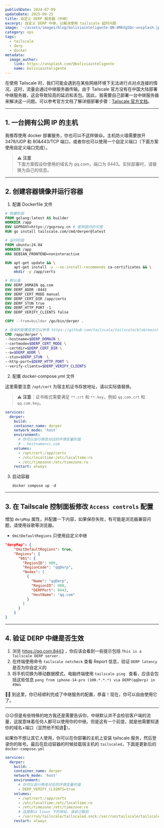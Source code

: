 ```yaml
---
publishDate: 2024-07-09
updateDate: 2025-09-25
title: 自定义 DERP 服务器（中继）
excerpt: 自定义 DERP 中继，以解决使用 tailscale 延时问题
image: '~/assets/images/blog/boliviainteligente-QN-8MkXgSQc-unsplash.jpg'
category: ops
tags:
  - tailscale
  - derp
  - docker
metadata:
  image_author:
    link: https://unsplash.com/@boliviainteligente
    name: boliviainteligente
---
```


在使用 Tailscale 时，我们可能会遇到在某些网络环境下无法进行点对点连接的情况。这时，流量会通过中继服务器传输。由于 Tailscale 官方没有在中国大陆部署中继服务器，这会导致较高的延迟和丢包。因此，我需要自己部署一台中继服务器来解决这一问题。可以参考官方文档了解详细部署步骤：[Tailscale 官方文档](https://tailscale.com/kb/1118/custom-derp-servers)。

---

## 1. 一台拥有公网 IP 的主机

我推荐使用 docker 部署服务，你也可以不这样做😃。主机防火墙需要放开 3478/UDP 和 80&443/TCP 端口，或者你也可以使用一个自定义端口（下面方案使用自定义端口完成）。

> **⚠️ 注意**  
> 下面方案假设你使用的域名为 qq.com，端口为 8443。实际部署时，请替换为自己的信息。

---

## 2. 创建容器镜像并运行容器

1. 配置 Dockerfile 文件

```dockerfile
# 构建阶段
FROM golang:latest AS builder
WORKDIR /app
ENV GOPROXY=https://goproxy.cn # 使用国内的代理
RUN go install tailscale.com/cmd/derper@latest

# 运行阶段
FROM ubuntu:24.04
WORKDIR /app
ARG DEBIAN_FRONTEND=noninteractive

RUN apt-get update && \
    apt-get install -y --no-install-recommends ca-certificates && \
    mkdir -p /app/certs

# 默认值
ENV DERP_DOMAIN qq.com
ENV DERP_ADDR :8443
ENV DERP_CERT_MODE manual
ENV DERP_CERT_DIR /app/certs
ENV DERP_STUN true
ENV DERP_HTTP_PORT -1
ENV DERP_VERIFY_CLIENTS false

COPY --from=builder /go/bin/derper .

# 具体的配置信息可以参考 https://github.com/tailscale/tailscale/blob/main/cmd/derper/derper.go
CMD /app/derper \
--hostname=$DERP_DOMAIN \
--certmode=$DERP_CERT_MODE \
--certdir=$DERP_CERT_DIR \
--a=$DERP_ADDR \
--stun=$DERP_STUN  \
--http-port=$DERP_HTTP_PORT \
--verify-clients=$DERP_VERIFY_CLIENTS
```

2. 配置 docker-compose.yml 文件

这里需要注意 `/opt/cert` 为宿主机证书存放地址，请以实际值替换。

> **⚠️ 注意**：证书格式需要满足 `**.crt` 和 `**.key`，例如 `qq.com.crt` 和 `qq.com.key`。

```yaml
services:
  derper:
    build: .
    container_name: derper
    network_mode: 'host'
    environment:
      # 你可以自行修改对应的环境变量的值
      # - hostname=cc.com
    volumes:
      - /opt/cert:/app/certs
      - /etc/localtime:/etc/localtime:ro
      - /etc/timezone:/etc/timezone:ro
    restart: always
```

3. 启动容器

   `docker compose up -d`

---

## 3. 在 Tailscale 控制面板修改 `Access controls` 配置

增加 `derpMap` 属性，并配置一下内容，如果保存失败，有可能是浏览器兼容问题，请使用谷歌等浏览器。

- `OmitDefaultRegions` 只使用自定义中继

```json
"derpMap": {
    "OmitDefaultRegions": true,
    "Regions": {
      "901": {
        "RegionID": 900,
        "RegionCode": "qqDerp",
        "Nodes": [
          {
            "Name": "qqDerp",
            "RegionID": 900,
            "DERPPort": 8443,
            "HostName": "qq.com"
          }
        ]
      }
    }
}
```

---

## 4. 验证 DERP 中继是否生效

1. 浏览 https://qq.com:8443 ，你应该会看到一些提示包括 `This is a Tailscale DERP server.`
2. 在终端使用命令 `tailscale netcheck` 查看 Report 信息，验证 `DERP latency` 是否为你自定义的
3. 将手机切换为移动数据模式，电脑终端使用 `tailscale ping ` 查看，应该会包括这些信息 `pong from iphone-14-pro (100.*.*.*) via DERP(qqDerp) in 49ms`

🎊🎊 到这里，你已经顺利完成了中继服务的配置，恭喜！现在，你可以自由使用它了。

---

😑😑但是有些特殊的地方我还是需要告诉你，中继默认并不会检验客户端的流量，这就意味着任何人都可以使用你的中继。但是这有一个前提，就是他需要知道你的域名+端口（显然他不知道🤣）。

如果你不想让其它人使用，你可以在你部署的主机上安装 tailscale 服务，然后登录你的账号。最后在启动容器的时候挂载宿主机的 `tailscaled`，下面是更新后的 `docker-compose.yml`

```yaml
services:
  derper:
    build: .
    container_name: derper
    network_mode: 'host'
    environment:
      # 你可以自行修改对应的环境变量的值
      - DERP_VERIFY_CLIENTS=true
    volumes:
      - /opt/cert:/app/certs
      - /etc/localtime:/etc/localtime:ro
      - /etc/timezone:/etc/timezone:ro
      # 这是默认 linux 下的地址，请自己甄别
      - /var/run/tailscale/tailscaled.sock:/var/run/tailscale/tailscaled.sock
    restart: always
```
